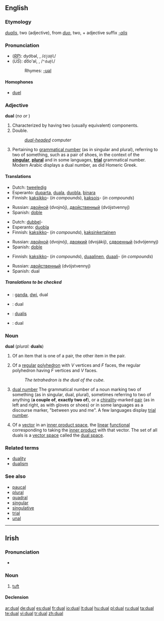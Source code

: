 ==English==

===Etymology===
{{L.}} ''[[dualis]]'', two (adjective), from ''[[duo#Latin|duo]]'', two, + adjective suffix ''[[-alis]]''

===Pronunciation===
*(''[[RP]]''): dyo͝oəl, {{IPAchar|/djʊəl/}}, /<tt>djU@l</tt>/<!--no accent because "dual" is pronounced as one syllable in RP-->
*(''US''): do͞o'əl, {{IPAchar|/ˈduəl/}}, /<tt>"du@l</tt>/
*:Rhymes: [[Rhymes:English:-ʊəl|-ʊəl]]

====Homophones====
*[[duel]]

===Adjective===
'''dual''' (''no {{compar}} or {{superl}}'')

# Characterized by having two (usually equivalent) components.
# Double.
#:''[[dual-headed]] computer''
# {{grammar}} Pertaining to [[grammatical number]] (as in singular and plural), referring to two of something, such as a pair of shoes, in the context of the '''[[singular]]''', '''[[plural]]''' and in some languages, '''[[trial number|trial]]''' grammatical number. Modern Arabic displays a dual number, as did Homeric Greek.

====Translations====
{{trans-top|having two components}}
*Dutch: [[tweeledig]]
*Esperanto: [[duparta]], [[duala]], [[duobla]], [[binara]]
*Finnish: [[kaksikko]]- (''in compounds''), [[kaksois]]- (''in compounds'')
{{trans-mid}}
*Russian: [[двойной]] (dvojnój), [[двойственный]] (dvójstvennyj)
*Spanish: [[doble]]
{{trans-bottom}}

{{trans-top|double}}
*Dutch: [[dubbel]]-
*Esperanto: [[duobla]]
*Finnish: [[kaksikko]]- (''in compounds''), [[kaksinkertainen]]
{{trans-mid}}
*Russian: [[двойной]] (dvojnój), [[двоякий]] (dvojákij), [[сдвоенный]] (sdvójennyj)
*Spanish: [[doble]]
{{trans-bottom}}

{{trans-top|in grammar}}
*Finnish: [[kaksikko]]- (''in compounds''), [[duaalinen]], [[duaali]]- (''in compounds'')
{{trans-mid}}
*Russian: [[двойственный]] (dvójstvennyj)
*Spanish: dual
{{trans-bottom}}

=====Translations to be checked=====
<!--Remove this section once all of the translations below have been moved into the tables above.-->
{{checktrans}}

*{{ttbc|Indonesian}}: [[ganda]], [[dwi]], dual
*{{ttbc|Interlingua}}: dual
*{{ttbc|Latin}}: [[dualis]]
*{{ttbc|Romanian}}: dual

===Noun===
'''dual''' (''plural:'' '''duals''')

# Of an item that is one of a pair, the other item in the pair.
# {{geometry}} Of a [[regular]] [[polyhedron]] with ''V'' vertices and ''F'' faces, the regular polyhedron having ''F'' vertices and ''V'' faces.
#:''The tetrahedron is the dual of the cube.''
# {{grammar}} [[dual number]] The grammatical number of a noun marking two of something (as in singular, dual, plural), sometimes referring to two of anything ('''a couple of''', '''exactly two of'''), or a [[chirality]]-marked  [[pair]] (as in left and right, as with gloves or shoes) or in some languages as a discourse marker, "between you and me". A few languages display [[trial number]].
# {{mathematics}} Of a [[vector]] in an [[inner product space]], the [[linear]] [[functional]] corresponding to taking the [[inner product]] with that vector. The set of all duals is a [[vector space]] called the [[dual space]].

===Related terms===
*[[duality]]
*[[dualism]]

===See also===
*[[paucal]]
*[[plural]]
*[[quadral]]
*[[singular]]
*[[singulative]]
*[[trial]]
*[[unal]]

----

==Irish==
===Pronunciation===
*{{IPA|lang=ga|[d̪ˠuəl̪ˠ]}}

===Noun===
{{infl|ga|noun|g=m}}

# [[tuft]]

====Declension====
{{ga noun m1|d|ual|uail}}

{{ga mut cons|d|ual}}

[[ar:dual]]
[[de:dual]]
[[es:dual]]
[[fr:dual]]
[[io:dual]]
[[lt:dual]]
[[hu:dual]]
[[pl:dual]]
[[ru:dual]]
[[ta:dual]]
[[te:dual]]
[[vi:dual]]
[[tr:dual]]
[[zh:dual]]